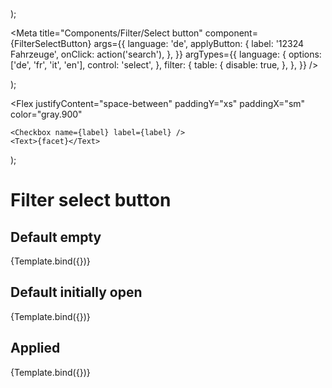 


  <Stack spacing="sm">
    <CheckBoxFilter label="Benzin" facet="23" />
    <CheckBoxFilter label="Diesel" facet="4" />
    <CheckBoxFilter label="Elektro" facet="8" />
    <CheckBoxFilter label="Hybrid" facet="55" />
  </Stack>
);

<Meta
  title="Components/Filter/Select button"
  component={FilterSelectButton}
  args={{
    language: 'de',
    applyButton: {
      label: '12324 Fahrzeuge',
      onClick: action('search'),
    },
  }}
  argTypes={{
    language: {
      options: ['de', 'fr', 'it', 'en'],
      control: 'select',
    },
    filter: {
      table: {
        disable: true,
      },
    },
  }}
/>

  <Box w="250px" h="400px">
    <FilterSelectButton
      {...args}
      onPopoverOpen={action('onPopoverOpen')}
      onPopoverClose={action('onPopoverClose')}
      onResetFilter={action('onResetFilter')}
    >
      <DummyFilter />
    </FilterSelectButton>
  </Box>
);

  <Flex
    justifyContent="space-between"
    paddingY="xs"
    paddingX="sm"
    color="gray.900"
  >
    <Checkbox name={label} label={label} />
    <Text>{facet}</Text>
  </Flex>
);

# Filter select button

## Default empty

<Canvas>
  <Story
    name="Default empty"
    args={{
      label: 'Treibstoff',
    }}
    argTypes={{
      applyButton: {
        table: {
          disable: true,
        },
      },
    }}
  >
    {Template.bind({})}
  </Story>
</Canvas>

## Default initially open

<Canvas>
  <Story
    name="Default initially open"
    args={{
      label: 'Treibstoff',
      initialPopoverState: 'open',
    }}
    argTypes={{
      initialPopoverState: {
        options: ['open', 'closed'],
        control: 'select',
      },
      applyButton: {
        table: {
          disable: true,
        },
      },
    }}
  >
    {Template.bind({})}
  </Story>
</Canvas>

## Applied

<Canvas>
  <Story
    name="Applied"
    args={{
      label: 'Treibstoff',
      displayValue: 'Benzin, Diesel, Elektro, Hybrid, Plug-In',
      numberOfAppliedFilters: 5,
      isApplied: true,
    }}
    argTypes={{
      isApplied: {
        table: {
          disable: true,
        },
      },
    }}
  >
    {Template.bind({})}
  </Story>
</Canvas>
